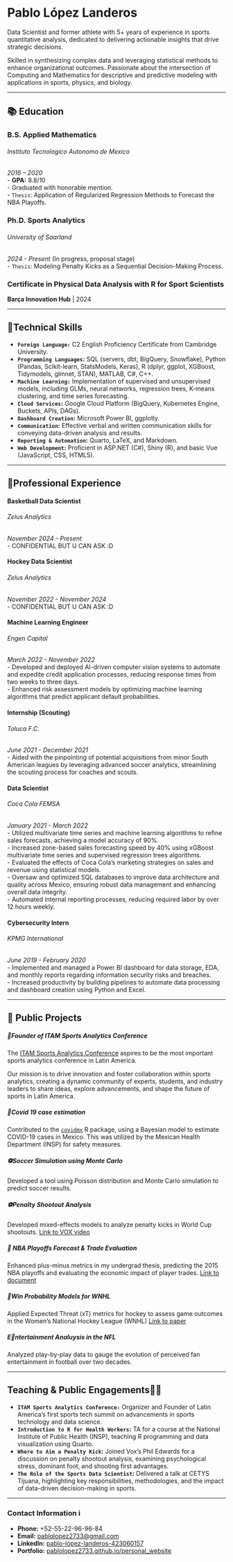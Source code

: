 # Pablo López Landeros

Data Scientist and former athlete with 5+ years of experience in sports quantitative analysis, dedicated to delivering actionable insights that drive strategic decisions. 

Skilled in synthesizing complex data and leveraging statistical methods to enhance organizational outcomes. Passionate about the intersection of Computing and Mathematics for descriptive and predictive modeling with applications in sports, physics, and biology.

------------------------------------------------------------------------

## 📚 Education 

### B.S. Applied Mathematics 

###### Instituto Tecnologico Autonomo de Mexico
*2016 – 2020*\
- **GPA:** 8.8/10\
- Graduated with honorable mention.\
- `Thesis`: Application of Regularized Regression Methods to Forecast the NBA Playoffs.

### Ph.D. Sports Analytics

###### University of Saarland
*2024 - Present* (In progress, proposal stage)\
- `Thesis`: Modeling Penalty Kicks as a Sequential Decision-Making Process.

### Certificate in Physical Data Analysis with R for Sport Scientists

**Barça Innovation Hub** \| 2024

------------------------------------------------------------------------

## 🔧Technical Skills

-   **`Foreign Language:`** C2 English Proficiency Certificate from Cambridge University.\
-   **`Programming Languages`:** SQL (servers, dbt, BigQuery, Snowflake), Python (Pandas, Scikit-learn, StatsModels, Keras), R (dplyr, ggplot, XGBoost, Tidymodels, glmnet, STAN), MATLAB, C#, C++.\
-   **`Machine Learning:`** Implementation of supervised and unsupervised models, including GLMs, neural networks, regression trees, K-means clustering, and time series forecasting.\
-   **`Cloud Services`:** Google Cloud Platform (BigQuery, Kubernetes Engine, Buckets, APIs, DAGs).\
-   **`Dashboard Creation`:** Microsoft Power BI, ggplotly.\
-   **`Communication`:** Effective verbal and written communication skills for conveying data-driven analysis and results.\
-   **`Reporting & Automation`:** Quarto, LaTeX, and Markdown.\
-   **`Web Development`:** Proficient in ASP.NET (C#), Shiny (R), and basic Vue (JavaScript, CSS, HTML5).

------------------------------------------------------------------------

## 🧪Professional Experience

#### Basketball Data Scientist
###### Zelus Analytics
*November 2024 - Present*\
- CONFIDENTIAL BUT U CAN ASK :D

#### Hockey Data Scientist
###### Zelus Analytics

*November 2022 - November 2024*\
- CONFIDENTIAL BUT U CAN ASK :D

#### Machine Learning Engineer
###### Engen Capital
*March 2022 - November 2022*\
- Developed and deployed AI-driven computer vision systems to automate and expedite credit application processes, reducing response times from two weeks to three days.\
- Enhanced risk assessment models by optimizing machine learning algorithms that predict applicant default probabilities.

#### Internship (Scouting)
###### Toluca F.C.
*June 2021 - December 2021*\
- Aided with the pinpointing of potential acquisitions from minor South American leagues by leveraging advanced soccer analytics, streamlining the scouting process for coaches and scouts.

#### Data Scientist 
###### Coca Cola FEMSA
*January 2021 - March 2022*\
- Utilized multivariate time series and machine learning algorithms to refine sales forecasts, achieving a model accuracy of 90%.\
- Increased zone-based sales forecasting speed by 40% using xGBoost multivariate time series and supervised regression trees algorithms.\
- Evaluated the effects of Coca Cola’s marketing strategies on sales and revenue using statistical models.\
- Oversaw and optimized SQL databases to improve data architecture and quality across Mexico, ensuring robust data management and enhancing overall data integrity.\
- Automated internal reporting processes, reducing required labor by over 12 hours weekly.

####  Cybersecurity Intern
###### KPMG International 
*June 2019 - February 2020*\
- Implemented and managed a Power BI dashboard for data storage, EDA, and monthly reports regarding information security risks and breaches.\
- Increased productivity by building pipelines to automate data processing and dashboard creation using Python and Excel.

------------------------------------------------------------------------

## 📢 Public Projects

#####  🎤Founder of ITAM  Sports Analytics Conference
The [ITAM Sports Analytics Conference](https://itam-sports-analytics-conference.github.io/) aspires to be the most important sports analytics conference in Latin America.

Our mission is to drive innovation and foster collaboration within sports analytics, creating a dynamic community of experts, students, and industry leaders to share ideas, explore advancements, and shape the future of sports in Latin America.

##### 🦠Covid 19 case estimation
Contributed to the [`covidmx`](https://github.com/RodrigoZepeda/covidmx) R package, using a Bayesian model to estimate COVID-19 cases in Mexico. This was utilized by the Mexican Health Department (INSP) for safety measures.

##### ⚽️Soccer Simulation using Monte Carlo
Developed a tool using Poisson distribution and Monte Carlo simulation to predict soccer results.\

#####   ⚽️Penalty Shootout Analysis

Developed mixed-effects models to analyze penalty kicks in World Cup shootouts. [Link to VOX video](https://www.youtube.com/watch?v=HAuwPue57Vs&ab_channel=Vox)

#####   🏀 NBA Playoffs Forecast & Trade Evaluation

Enhanced plus-minus metrics in my undergrad thesis, predicting the 2015 NBA playoffs and evaluating the economic impact of player trades. [Link to document](https://github.com/pablolopez2733/NBA-Forecast/blob/main/reports/Tesis_PabloLopezLanderos.pdf)

#####   🏒Win Probability Models for WNHL

Applied Expected Threat (xT) metrics for hockey to assess game outcomes in the Women’s National Hockey League (WNHL) [Link to paper](https://github.com/Echeney17/BigDataCup2021/blob/main/bdc_WP.pdf)

##### E🏈ntertainment Analuysis in the NFL
Analyzed play-by-play data to gauge the evolution of perceived fan entertainment in football over two decades.

------------------------------------------------------------------------

## Teaching & Public Engagements🧑‍🏫 

-   **`ITAM Sports Analytics Conference:`** Organizer and Founder of Latin America’s first sports tech summit on advancements in sports technology and data science.\
-   **`Introduction to R for Health Workers`:** TA for a course at the National Institute of Public Health (INSP), teaching R programming and data visualization using Quarto.\
-   **`Where to Aim a Penalty Kick`:** Joined Vox’s Phil Edwards for a discussion on penalty shootout analysis, examining psychological stress, dominant foot, and shooting first advantages.\
-   **`The Role of the Sports Data Scientist`:** Delivered a talk at CETYS Tijuana, highlighting key responsibilities, methodologies, and the impact of data-driven decision-making in sports.

------------------------------------------------------------------------

### Contact Information ℹ️

-   **Phone:** +52-55-22-96-96-84\
-   **Email:** [pablolopez2733\@gmail.com](mailto:pablolopez2733@gmail.com)\
-   **LinkedIn:** [pablo-lópez-landeros-423060157](https://www.linkedin.com/in/pablo-l%C3%B3pez-landeros-423060157)\
-   **Portfolio:** [pablolopez2733.github.io/personal_website](https://pablolopez2733.github.io/personal_website/projects.html)